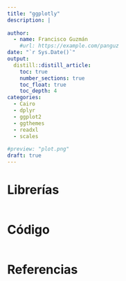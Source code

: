 ```yaml
---
title: "ggplotly"
description: |
 
author:
  - name: Francisco Guzmán
    #url: https://example.com/panguz
date: "`r Sys.Date()`"
output: 
  distill::distill_article:
    toc: true
    number_sections: true
    toc_float: true
    toc_depth: 4
categories:
  - Cairo
  - dplyr
  - ggplot2
  - ggthemes
  - readxl
  - scales
  
#preview: "plot.png"
draft: true
---
```


<style>
body {
text-align: justify}
</style>

# Librerías 

```r

```

# Código

```r
```

# Referencias

